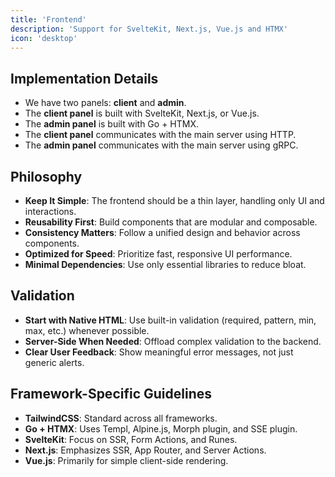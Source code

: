 ```yaml
---
title: 'Frontend'
description: 'Support for SvelteKit, Next.js, Vue.js and HTMX'
icon: 'desktop'
---
```


## Implementation Details

- We have two panels: **client** and **admin**.
- The **client panel** is built with SvelteKit, Next.js, or Vue.js.
- The **admin panel** is built with Go + HTMX.
- The **client panel** communicates with the main server using HTTP.
- The **admin panel** communicates with the main server using gRPC.

## Philosophy

- **Keep It Simple**: The frontend should be a thin layer, handling only UI and interactions.
- **Reusability First**: Build components that are modular and composable.
- **Consistency Matters**: Follow a unified design and behavior across components.
- **Optimized for Speed**: Prioritize fast, responsive UI performance.
- **Minimal Dependencies**: Use only essential libraries to reduce bloat.

## Validation

- **Start with Native HTML**: Use built-in validation (required, pattern, min, max, etc.) whenever possible.
- **Server-Side When Needed**: Offload complex validation to the backend.
- **Clear User Feedback**: Show meaningful error messages, not just generic alerts.

## Framework-Specific Guidelines

- **TailwindCSS**: Standard across all frameworks.
- **Go + HTMX**: Uses Templ, Alpine.js, Morph plugin, and SSE plugin.
- **SvelteKit**: Focus on SSR, Form Actions, and Runes.
- **Next.js**: Emphasizes SSR, App Router, and Server Actions.
- **Vue.js**: Primarily for simple client-side rendering.
